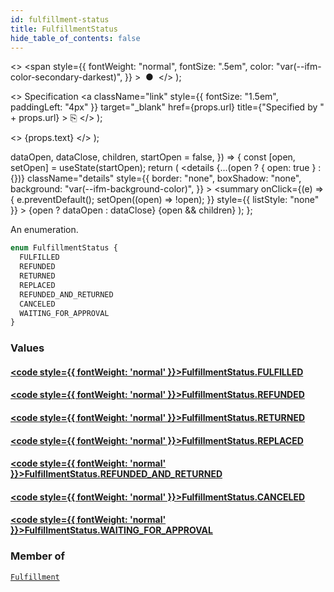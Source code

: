 ```yaml
---
id: fulfillment-status
title: FulfillmentStatus
hide_table_of_contents: false
---
```


  <>
    <span
      style={{
        fontWeight: "normal",
        fontSize: ".5em",
        color: "var(--ifm-color-secondary-darkest)",
      }}
    >
      &nbsp;●&nbsp;
    </span>
  </>
);

  <>
    Specification
    <a
      className="link"
      style={{ fontSize: "1.5em", paddingLeft: "4px" }}
      target="\_blank"
      href={props.url}
      title={"Specified by " + props.url}
    >
      ⎘
    </a>
  </>
);

  <>
    <span className={props.class}>{props.text}</span>
  </>
);


  dataOpen,
  dataClose,
  children,
  startOpen = false,
}) => {
  const [open, setOpen] = useState(startOpen);
  return (
    <details
      {...(open ? { open: true } : {})}
      className="details"
      style={{
        border: "none",
        boxShadow: "none",
        background: "var(--ifm-background-color)",
      }}
    >
      <summary
        onClick={(e) => {
          e.preventDefault();
          setOpen((open) => !open);
        }}
        style={{ listStyle: "none" }}
      >
        {open ? dataOpen : dataClose}
      </summary>
      {open && children}
    </details>
  );
};

An enumeration.

```graphql
enum FulfillmentStatus {
  FULFILLED
  REFUNDED
  RETURNED
  REPLACED
  REFUNDED_AND_RETURNED
  CANCELED
  WAITING_FOR_APPROVAL
}
```

### Values

#### [<code style={{ fontWeight: 'normal' }}>FulfillmentStatus.<b>FULFILLED</b></code>](#)

>

#### [<code style={{ fontWeight: 'normal' }}>FulfillmentStatus.<b>REFUNDED</b></code>](#)

>

#### [<code style={{ fontWeight: 'normal' }}>FulfillmentStatus.<b>RETURNED</b></code>](#)

>

#### [<code style={{ fontWeight: 'normal' }}>FulfillmentStatus.<b>REPLACED</b></code>](#)

>

#### [<code style={{ fontWeight: 'normal' }}>FulfillmentStatus.<b>REFUNDED_AND_RETURNED</b></code>](#)

>

#### [<code style={{ fontWeight: 'normal' }}>FulfillmentStatus.<b>CANCELED</b></code>](#)

>

#### [<code style={{ fontWeight: 'normal' }}>FulfillmentStatus.<b>WAITING_FOR_APPROVAL</b></code>](#)

>

### Member of

[`Fulfillment`](../../../api-storefront/orders/objects/fulfillment) <Badge class="badge badge--secondary" text="object"/>
